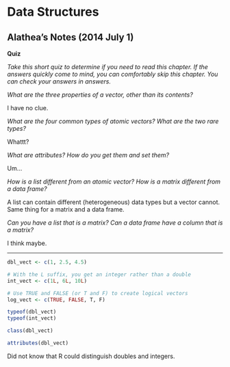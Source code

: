 Data Structures
==============

## Alathea's Notes (2014 July 1)

**Quiz**

*Take this short quiz to determine if you need to read this chapter. If the answers quickly come to mind, you can comfortably skip this chapter. You can check your answers in answers.*

*What are the three properties of a vector, other than its contents?*

I have no clue.

*What are the four common types of atomic vectors? What are the two rare types?*

Whattt?

*What are attributes? How do you get them and set them?*

Um...

*How is a list different from an atomic vector? How is a matrix different from a data frame?*

A list can contain different (heterogeneous) data types but a vector cannot.  Same thing for a matrix and a data frame.

*Can you have a list that is a matrix? Can a data frame have a column that is a matrix?*

I think maybe.

***

```r
dbl_vect <- c(1, 2.5, 4.5)

# With the L suffix, you get an integer rather than a double
int_vect <- c(1L, 6L, 10L)

# Use TRUE and FALSE (or T and F) to create logical vectors
log_vect <- c(TRUE, FALSE, T, F)

typeof(dbl_vect)
typeof(int_vect)

class(dbl_vect)

attributes(dbl_vect)
```

Did not know that R could distinguish doubles and integers.